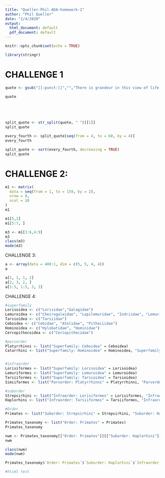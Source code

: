 ```yaml
---
title: "Queller-Phil-ADA-homework-1"
author: "Phil Queller"
date: "2/4/2020"
output:
  html_document: default
  pdf_document: default
---
```


```r
knitr::opts_chunk$set(echo = TRUE)
```


```r
library(stringr)
```

# CHALLENGE 1

```r

quote <- gsub("[[:punct:]]","","There is grandeur in this view of life, with its several powers, having been originally breathed by the Creator into a few forms or into one; and that, whilst this planet has gone circling on according to the fixed law of gravity, from so simple a beginning endless forms most beautiful and most wonderful have been, and are being evolved")

quote





split_quote <- str_split(quote, " ")[[1]]
split_quote

every_fourth <- split_quote[seq(from = 4, to = 60, by = 4)]
every_fourth

split_quote <- sort(every_fourth, decreasing = TRUE)
split_quote


```
# CHALLENGE 2:

```r

m1 <- matrix(
  data = seq(from = 1, to = 159, by = 2),
  nrow = 8,
  ncol = 10
)
m1

m1[5,2]
m1[5:7, ]

m3 <- m1[3:6,4:9]
m3
class(m3)
mode(m3)


```

CHALLENGE 3:

```r
a <- array(data = 400:1, dim = c(5, 5, 4, 4))
a

a[1, 1, 1, 2]
a[2, 3, 2, ]
a[1:5, 1:5, 3, 3]

```

CHALLENGE 4:
```r
#superfamily
Lorisoidea <- c("Lorisidae","Galagidae")
Lemuroidea <- c("Cheirogaleidae", "Lepilemuridae", "Indriidae", "Lemuridae", "Daubentoniidae")
Tarsioidea <- c("Tarsiidae")
Ceboidea <- c("Cebidae", "Atelidae", "Pitheciidae")
Hominoidea <- c("Hylobatidae", "Hominidae")
Cercopithecoidea <- c("Cercopithecidae")

#parvorder
Platyrrhinni <- list("Superfamily: Ceboidea" = Ceboidea)
Catarrhini <- list("Superfamily: Hominoidea" = Hominoidea, "Superfamily: Cercopithecoidea" = Cercopithecoidea)


#infraorder
Lorisiformes <- list("Superfamily: Lorisoidea" = Lorisoidea)
Lemuriformes <- list("Superfamily: Lemuroidea" = Lemuroidea)
Tarsiiformes <- list("Superfamily: Tarsioidea" = Tarsioidea)
Simiiformes <- list("Parvorder: Platyrrhinni" = Platyrrhinni, "Parvorder: Catarrhini" = Catarrhini)

#suborder
Strepsirhini <- list("Infraorder: Lorisiformes" = Lorisiformes, "Infraorder: Lemuriformes" = Lemuriformes)
Haplorhini <- list("Infraorder: Tarsiiformes" = Tarsiiformes, "Infraorder: Simiiformes" = Simiiformes)

#Order
Primates <- list("Suborder: Strepsirhini" = Strepsirhini, "Suborder: Haplorhini" = Haplorhini)

Primates_taxonomy <- list("Order: Primates" = Primates)
Primates_taxonomy

nwm <- Primates_taxonomy[["Order: Primates"]][["Suborder: Haplorhini"]][["Infraorder: Simiiformes"]][["Parvorder: Platyrrhinni"]][["Superfamily: Ceboidea"]]
nwm

class(nwm)
mode(nwm)

Primates_taxonomy$`Order: Primates`$`Suborder: Haplorhini`$`Infraorder: Tarsiiformes`$`Superfamily: Tarsioidea`

#htiml test
```
